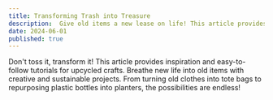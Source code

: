 ```yaml
---
title: Transforming Trash into Treasure
description:  Give old items a new lease on life! This article provides inspiration and easy-to-follow tutorials for upcycled crafts that are both creative and sustainable. From turning old clothes into tote bags to repurposing plastic bottles into planters, the possibilities are endless.
date: 2024-06-01
published: true
---
```


Don't toss it, transform it! This article provides inspiration and easy-to-follow tutorials for upcycled crafts. Breathe new life into old items with creative and sustainable projects. From turning old clothes into tote bags to repurposing plastic bottles into planters, the possibilities are endless!
